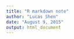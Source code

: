 ```yaml
---
title: "R markdown note"
author: "Lucas Shen"
date: "August 9, 2015"
output: html_document
---
```


